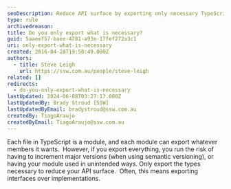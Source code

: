 ```yaml
---
seoDescription: Reduce API surface by exporting only necessary TypeScript types.
type: rule
archivedreason:
title: Do you only export what is necessary?
guid: 5aaeef57-baee-4781-a93e-17fef272a3c1
uri: only-export-what-is-necessary
created: 2016-04-28T19:50:49.000Z
authors:
  - title: Steve Leigh
    url: https://ssw.com.au/people/steve-leigh
related: []
redirects:
  - do-you-only-export-what-is-necessary
lastUpdated: 2024-06-08T03:27:17.000Z
lastUpdatedBy: Brady Stroud [SSW]
lastUpdatedByEmail: bradystroud@ssw.com.au
createdBy: TiagoAraujo
createdByEmail: TiagoAraujo@ssw.com.au
---
```


Each file in TypeScript is a module, and each module can export whatever members it wants.  However, if you export everything, you run the risk of having to increment major versions (when using semantic versioning), or having your module used in unintended ways.
Only export the types necessary to reduce your API surface.  Often, this means exporting interfaces over implementations.
